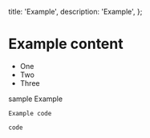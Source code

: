   title: 'Example',
  description: 'Example',
};

# Example content

- One
- Two
- Three

sample Example

```
Example code
```

`code`

<StackBlitzEmbed
  repo='GyeongtaeGim/react-scroll-interaction-example'
  height='700px'
/>
